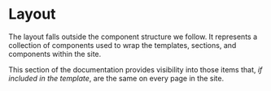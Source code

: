 
<Meta title="Layout/Intro" />

# Layout

The layout falls outside the component structure we follow. It represents a collection of components used to wrap the templates, sections, and components within the site.

This section of the documentation provides visibility into those items that, _if included in the template_, are the same on every page in the site.
